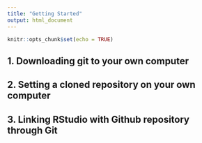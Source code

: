 ```yaml
---
title: "Getting Started"
output: html_document
---
```


```r
knitr::opts_chunk$set(echo = TRUE)
```

## 1. Downloading git to your own computer

## 2. Setting a cloned repository on your own computer

## 3. Linking RStudio with Github repository through Git